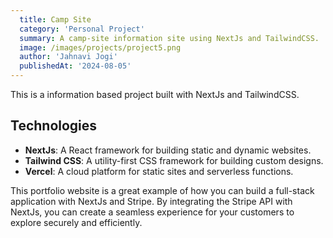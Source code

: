 ```yaml
---
  title: Camp Site
  category: 'Personal Project'
  summary: A camp-site information site using NextJs and TailwindCSS.
  image: /images/projects/project5.png
  author: 'Jahnavi Jogi'
  publishedAt: '2024-08-05'
---
```


This is a information based project built with NextJs and TailwindCSS.


## Technologies

- **NextJs**: A React framework for building static and dynamic websites.
- **Tailwind CSS**: A utility-first CSS framework for building custom designs.
- **Vercel**: A cloud platform for static sites and serverless functions.


This portfolio website is a great example of how you can build a full-stack application with NextJs and Stripe. By integrating the Stripe API with NextJs, you can create a seamless experience for your customers to explore securely and efficiently.
